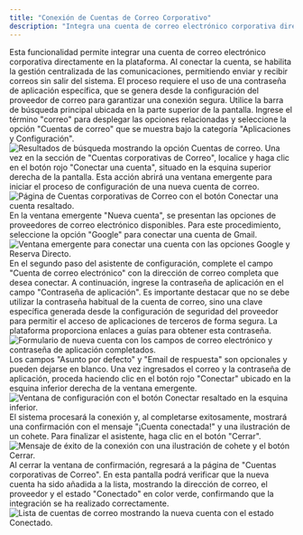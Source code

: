 ```yaml
---
title: "Conexión de Cuentas de Correo Corporativo"
description: "Integra una cuenta de correo electrónico corporativa directamente en la plataforma para gestionar centralizadamente las comunicaciones. Requiere el uso de una contraseña de aplicación específica para una conexión segura."
---
```


<Info>
Esta funcionalidad permite integrar una cuenta de correo electrónico corporativa directamente en la plataforma. Al conectar la cuenta, se habilita la gestión centralizada de las comunicaciones, permitiendo enviar y recibir correos sin salir del sistema. El proceso requiere el uso de una contraseña de aplicación específica, que se genera desde la configuración del proveedor de correo para garantizar una conexión segura.
</Info>

<Steps>
<Step title="Acceder a la configuración de Cuentas de Correo">
  Utilice la barra de búsqueda principal ubicada en la parte superior de la pantalla. Ingrese el término "correo" para desplegar las opciones relacionadas y seleccione la opción "Cuentas de correo" que se muestra bajo la categoría "Aplicaciones y Configuración".

  <Frame>
    <img src="https://files-public-web.s3-us-west-2.amazonaws.com/1978/video_screenshots/2025/10/17/screenshot_1760704713_0_68f238c996a5e.jpg" alt="Resultados de búsqueda mostrando la opción Cuentas de correo." />
  </Frame>

</Step>

<Step title="Iniciar la conexión de una nueva cuenta">
  Una vez en la sección de "Cuentas corporativas de Correo", localice y haga clic en el botón rojo "Conectar una cuenta", situado en la esquina superior derecha de la pantalla. Esta acción abrirá una ventana emergente para iniciar el proceso de configuración de una nueva cuenta de correo.

  <Frame>
    <img src="https://files-public-web.s3-us-west-2.amazonaws.com/1978/video_screenshots/2025/10/17/screenshot_1760704714_1_68f238ca2ffae.jpg" alt="Página de Cuentas corporativas de Correo con el botón Conectar una cuenta resaltado." />
  </Frame>
</Step>

<Step title="Seleccionar el proveedor de correo">
  En la ventana emergente "Nueva cuenta", se presentan las opciones de proveedores de correo electrónico disponibles. Para este procedimiento, seleccione la opción "Google" para conectar una cuenta de Gmail.

  <Frame>
    <img src="https://files-public-web.s3-us-west-2.amazonaws.com/1978/video_screenshots/2025/10/17/screenshot_1760704714_2_68f238ca634d9.jpg" alt="Ventana emergente para conectar una cuenta con las opciones Google y Reserva Directo." />
  </Frame>
</Step>

<Step title="Ingresar las credenciales de la cuenta">
  En el segundo paso del asistente de configuración, complete el campo "Cuenta de correo electrónico" con la dirección de correo completa que desea conectar. A continuación, ingrese la contraseña de aplicación en el campo "Contraseña de aplicación". Es importante destacar que no se debe utilizar la contraseña habitual de la cuenta de correo, sino una clave específica generada desde la configuración de seguridad del proveedor para permitir el acceso de aplicaciones de terceros de forma segura. La plataforma proporciona enlaces a guías para obtener esta contraseña.

  <Frame>
    <img src="https://files-public-web.s3-us-west-2.amazonaws.com/1978/video_screenshots/2025/10/17/screenshot_1760704714_3_68f238caa2943.jpg" alt="Formulario de nueva cuenta con los campos de correo electrónico y contraseña de aplicación completados." />
  </Frame>

  <Note>
  Los campos "Asunto por defecto" y "Email de respuesta" son opcionales y pueden dejarse en blanco.
  </Note>
</Step>

<Step title="Completar la conexión">
  Una vez ingresados el correo y la contraseña de aplicación, proceda haciendo clic en el botón rojo "Conectar" ubicado en la esquina inferior derecha de la ventana emergente.

  <Frame>
    <img src="https://files-public-web.s3-us-west-2.amazonaws.com/1978/video_screenshots/2025/10/17/screenshot_1760704714_4_68f238caeb2e8.jpg" alt="Ventana de configuración con el botón Conectar resaltado en la esquina inferior." />
  </Frame>
</Step>

<Step title="Confirmar la conexión exitosa">
  El sistema procesará la conexión y, al completarse exitosamente, mostrará una confirmación con el mensaje "¡Cuenta conectada!" y una ilustración de un cohete. Para finalizar el asistente, haga clic en el botón "Cerrar".

  <Frame>
    <img src="https://files-public-web.s3-us-west-2.amazonaws.com/1978/video_screenshots/2025/10/17/screenshot_1760704715_5_68f238cb46112.jpg" alt="Mensaje de éxito de la conexión con una ilustración de cohete y el botón Cerrar." />
  </Frame>
</Step>

<Step title="Verificar la conexión en la lista de cuentas">
  Al cerrar la ventana de confirmación, regresará a la página de "Cuentas corporativas de Correo". En esta pantalla podrá verificar que la nueva cuenta ha sido añadida a la lista, mostrando la dirección de correo, el proveedor y el estado "Conectado" en color verde, confirmando que la integración se ha realizado correctamente.

  <Frame>
    <img src="https://files-public-web.s3-us-west-2.amazonaws.com/1978/video_screenshots/2025/10/17/screenshot_1760704715_6_68f238cba74fb.jpg" alt="Lista de cuentas de correo mostrando la nueva cuenta con el estado Conectado." />
  </Frame>
</Step>
</Steps>

